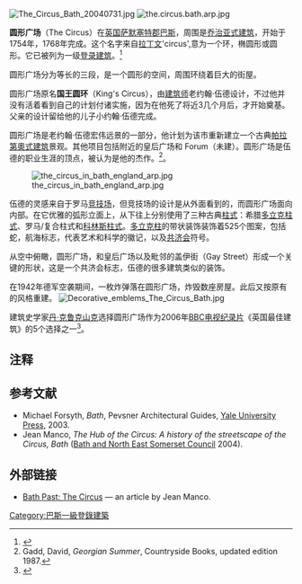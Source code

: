 [[Image:The_Circus_Bath_20040731.jpg|thumb]]
[[Image:the.circus.bath.arp.jpg|thumb]]

'''圆形广场'''（The Circus）在[[英国|英国]][[萨默塞特郡|萨默塞特郡]][[巴斯_(萨默塞特郡)|巴斯]]，周围是[[乔治亚式建筑|乔治亚式建筑]]，开始于1754年，1768年完成。这个名字来自[[拉丁文|拉丁文]]'circus',意为一个环，椭圆形或圆形。它已被列为一级[[登录建筑|登录建筑]]。<ref name="IoE">{{cite web|url=http://www.imagesofengland.org.uk/Details/Default.aspx?id=442451|title=The Circus|work=Images of England|publisher=English Heritage|accessdate=2009-07-19|archive-url=https://web.archive.org/web/20121017222701/http://www.imagesofengland.org.uk/Details/Default.aspx?id=442451|archive-date=2012-10-17|dead-url=yes}}</ref>

圆形广场分为等长的三段，是一个圆形的空间，周围环绕着巨大的街屋。

圆形广场原名'''国王圆环'''（King's Circus），由[[建筑师|建筑师]]老约翰·伍德设计，不过他并没有活着看到自己的计划付诸实施，因为在他死了将近3几个月后，才开始奠基。父亲的设计留给他的儿子小约翰·伍德完成。

圆形广场是老约翰·伍德宏伟远景的一部分，他计划为该市重新建立一个古典[[帕拉第奧式建筑|帕拉第奧式建筑]]景观。其他项目包括附近的皇后广场和 Forum（未建）。圆形广场是伍德的职业生涯的顶点，被认为是他的杰作。<ref>Gadd, David, ''Georgian Summer'', Countryside Books, updated edition 1987.</ref>。

[[Image:the_circus_in_bath_england_arp.jpg|thumb]]

伍德的灵感来自于罗马[[竞技场|竞技场]]，但竞技场的设计是从外面看到的，而圆形广场面向内部。在它优雅的弧形立面上，从下往上分别使用了三种古典[[柱式|柱式]]：希腊[[多立克柱式|多立克柱式]]、罗马/复合柱式和[[科林斯柱式|科林斯柱式]]。[[多立克柱式|多立克柱]]的带状装饰装饰着525个图案，包括蛇，航海标志，代表艺术和科学的徽记，以及[[共济会|共济会]]符号。

从空中俯瞰，圆形广场，和皇后广场以及毗邻的盖伊街（Gay Street）形成一个关键的形状，这是一个共济会标志，伍德的很多建筑类似的装饰。

在1942年德军空袭期间，一枚炸弹落在圆形广场，炸毁数座房屋。此后又按原有的风格重建。
[[Image:Decorative_emblems_The_Circus_Bath.jpg|thumb]] 

建筑史学家[[丹·克鲁克山克|丹·克鲁克山克]]选择圆形广场作为2006年[[BBC|BBC]][[电视|电视]][[纪录片|纪录片]]《英国最佳建筑》的5个选择之一<ref name="bbc">{{cite web | url=http://www.bbc.co.uk/bbcfour/documentaries/features/bbb-circus.shtml | title=Britain's Best Buildings | accessdate=June 3, 2008 | author= | last=Cruickshank | first=Dan | authorlink= | coauthors= | date= | format= | work= | publisher=[[BBC_Four|BBC Four]] | pages= | doi= | archiveurl=https://web.archive.org/web/20040626041452/http://www.bbc.co.uk/bbcfour/documentaries/features/bbb-circus.shtml | archivedate=2004-06-26 | quote= | dead-url=no }}</ref>。

==注释==
{{Reflist}}

==参考文献==
* Michael Forsyth, ''Bath'', Pevsner Architectural Guides, [[Yale_University_Press|Yale University Press]], 2003.
* Jean Manco, ''The Hub of the Circus: A history of the streetscape of the Circus, Bath'' ([[Bath_and_North_East_Somerset_Council|Bath and North East Somerset Council]] 2004).

==外部链接==

{{commonscat|Bath Circus}}
* [http://www.buildinghistory.org/bath/georgian/circus.shtml Bath Past: The Circus]{{Wayback|url=http://www.buildinghistory.org/bath/georgian/circus.shtml |date=20100914202218 }} — an article by Jean Manco.

{{coord|51.386|N|2.364|W|type:landmark|display=title}}

{{DEFAULTSORT:Circus, The, Bath}}
[[Category:巴斯一級登錄建築|Category:巴斯一級登錄建築]]